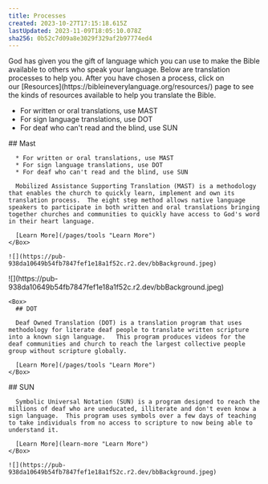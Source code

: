 ```yaml
---
title: Processes
created: 2023-10-27T17:15:18.615Z
lastUpdated: 2023-11-09T18:05:10.078Z
sha256: 0b52c7d09a8e3029f329af2b97774ed4
---
```


<Box class="max-w-prose mx-auto my-8 [&>ul]:list-none  [&[open]]:p-2">
  God has given you the gift of language which you can use to make the Bible available to others who speak your language. Below are translation processes to help you. After you have chosen a process, click on our [Resources](https://bibleineverylanguage.org/resources/) page to see the kinds of resources available to help you translate the Bible.

  * For written or oral translations, use MAST
  * For sign language translations, use DOT
  * For deaf who can't read and the blind, use SUN

  <Box class="flex gap-4 mt-8">
    <Box>
      ## Mast

      * For written or oral translations, use MAST
      * For sign language translations, use DOT
      * For deaf who can't read and the blind, use SUN

      Mobilized Assistance Supporting Translation (MAST) is a methodology that enables the church to quickly learn, implement and own its translation process.  The eight step method allows native language speakers to participate in both written and oral translations bringing together churches and communities to quickly have access to God's word in their heart language.

      [Learn More](/pages/tools "Learn More")
    </Box>

    ![](https://pub-938da10649b54fb7847fef1e18a1f52c.r2.dev/bbBackground.jpeg)
  </Box>

  <Box class="flex gap-4 mt-8">
    ![](https://pub-938da10649b54fb7847fef1e18a1f52c.r2.dev/bbBackground.jpeg)

    <Box>
      ## DOT

      Deaf Owned Translation (DOT) is a translation program that uses methodology for literate deaf people to translate written scripture into a known sign language.   This program produces videos for the deaf communities and church to reach the largest collective people group without scripture globally.

      [Learn More](/pages/tools "Learn More")
    </Box>
  </Box>

  <Box class="flex gap-4 mt-8">
    <Box>
      ## SUN

      Symbolic Universal Notation (SUN) is a program designed to reach the millions of deaf who are uneducated, illiterate and don't even know a sign language.  This program uses symbols over a few days of teaching to take individuals from no access to scripture to now being able to understand it.

      [Learn More](learn-more "Learn More")
    </Box>

    ![](https://pub-938da10649b54fb7847fef1e18a1f52c.r2.dev/bbBackground.jpeg)
  </Box>
</Box>
